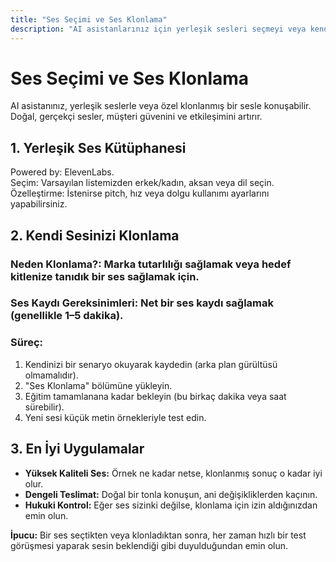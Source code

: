 ```yaml
---
title: "Ses Seçimi ve Ses Klonlama"
description: "AI asistanlarınız için yerleşik sesleri seçmeyi veya kendi sesinizi klonlamayı öğrenin."
---
```


# Ses Seçimi ve Ses Klonlama

AI asistanınız, yerleşik seslerle veya özel klonlanmış bir sesle konuşabilir. Doğal, gerçekçi sesler, müşteri güvenini ve etkileşimini artırır.

## 1. Yerleşik Ses Kütüphanesi
Powered by: ElevenLabs.  
Seçim: Varsayılan listemizden erkek/kadın, aksan veya dil seçin.  
Özelleştirme: İstenirse pitch, hız veya dolgu kullanımı ayarlarını yapabilirsiniz.

## 2. Kendi Sesinizi Klonlama
### Neden Klonlama?: Marka tutarlılığı sağlamak veya hedef kitlenize tanıdık bir ses sağlamak için.  
### Ses Kaydı Gereksinimleri: Net bir ses kaydı sağlamak (genellikle 1–5 dakika).  
### Süreç:
1. Kendinizi bir senaryo okuyarak kaydedin (arka plan gürültüsü olmamalıdır).
2. "Ses Klonlama" bölümüne yükleyin.
3. Eğitim tamamlanana kadar bekleyin (bu birkaç dakika veya saat sürebilir).
4. Yeni sesi küçük metin örnekleriyle test edin.

## 3. En İyi Uygulamalar
- **Yüksek Kaliteli Ses:** Örnek ne kadar netse, klonlanmış sonuç o kadar iyi olur.
- **Dengeli Teslimat:** Doğal bir tonla konuşun, ani değişikliklerden kaçının.
- **Hukuki Kontrol:** Eğer ses sizinki değilse, klonlama için izin aldığınızdan emin olun.

**İpucu:** Bir ses seçtikten veya klonladıktan sonra, her zaman hızlı bir test görüşmesi yaparak sesin beklendiği gibi duyulduğundan emin olun.

